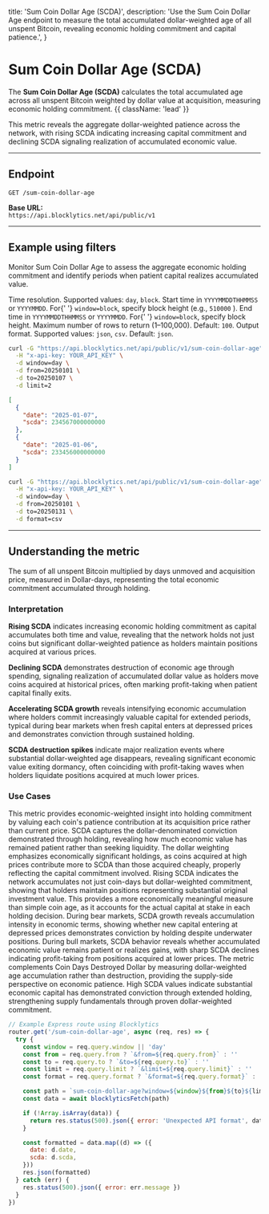   title: 'Sum Coin Dollar Age (SCDA)',
  description:
    'Use the Sum Coin Dollar Age endpoint to measure the total accumulated dollar-weighted age of all unspent Bitcoin, revealing economic holding commitment and capital patience.',
}

# Sum Coin Dollar Age (SCDA)

The **Sum Coin Dollar Age (SCDA)** calculates the total accumulated age across all unspent Bitcoin weighted by dollar value at acquisition, measuring economic holding commitment. {{ className: 'lead' }}

This metric reveals the aggregate dollar-weighted patience across the network, with rising SCDA indicating increasing capital commitment and declining SCDA signaling realization of accumulated economic value.

---

## Endpoint

`GET /sum-coin-dollar-age`

**Base URL:**  
`https://api.blocklytics.net/api/public/v1`

---

## Example using filters

<Row>
  <Col>

Monitor Sum Coin Dollar Age to assess the aggregate economic holding commitment and identify periods when patient capital realizes accumulated value.

<Properties>
  <Property name="window" type="string">
    Time resolution. Supported values: <code>day</code>, <code>block</code>.
  </Property>
  <Property name="from" type="string">
    Start time in <code>YYYYMMDDTHHMMSS</code> or <code>YYYYMMDD</code>. For{' '}
    <code>window=block</code>, specify block height (e.g., <code>510000</code>
    ).
  </Property>
  <Property name="to" type="string">
    End time in <code>YYYYMMDDTHHMMSS</code> or <code>YYYYMMDD</code>. For{' '}
    <code>window=block</code>, specify block height.
  </Property>
  <Property name="limit" type="integer">
    Maximum number of rows to return (1–100,000). Default: <code>100</code>.
  </Property>
  <Property name="format" type="string">
    Output format. Supported values: <code>json</code>, <code>csv</code>.
    Default: <code>json</code>.
  </Property>
</Properties>

  </Col>
  <Col>

```bash {title="Requesting Sum Coin Dollar Age data"}
curl -G "https://api.blocklytics.net/api/public/v1/sum-coin-dollar-age" \
  -H "x-api-key: YOUR_API_KEY" \
  -d window=day \
  -d from=20250101 \
  -d to=20250107 \
  -d limit=2
```

```json {title="Sample JSON response"}
[
  {
    "date": "2025-01-07",
    "scda": 234567000000000
  },
  {
    "date": "2025-01-06",
    "scda": 233456000000000
  }
]
```

```bash {title="Exporting as CSV"}
curl -G "https://api.blocklytics.net/api/public/v1/sum-coin-dollar-age" \
  -H "x-api-key: YOUR_API_KEY" \
  -d window=day \
  -d from=20250101 \
  -d to=20250131 \
  -d format=csv
```

  </Col>
</Row>

---

## Understanding the metric

<Row>
  <Col>

<Properties>
  <Property name="scda" type="number">
    The sum of all unspent Bitcoin multiplied by days unmoved and acquisition
    price, measured in Dollar-days, representing the total economic commitment
    accumulated through holding.
  </Property>
</Properties>

### Interpretation

**Rising SCDA** indicates increasing economic holding commitment as capital accumulates both time and value, revealing that the network holds not just coins but significant dollar-weighted patience as holders maintain positions acquired at various prices.

**Declining SCDA** demonstrates destruction of economic age through spending, signaling realization of accumulated dollar value as holders move coins acquired at historical prices, often marking profit-taking when patient capital finally exits.

**Accelerating SCDA growth** reveals intensifying economic accumulation where holders commit increasingly valuable capital for extended periods, typical during bear markets when fresh capital enters at depressed prices and demonstrates conviction through sustained holding.

**SCDA destruction spikes** indicate major realization events where substantial dollar-weighted age disappears, revealing significant economic value exiting dormancy, often coinciding with profit-taking waves when holders liquidate positions acquired at much lower prices.

### Use Cases

This metric provides economic-weighted insight into holding commitment by valuing each coin's patience contribution at its acquisition price rather than current price. SCDA captures the dollar-denominated conviction demonstrated through holding, revealing how much economic value has remained patient rather than seeking liquidity. The dollar weighting emphasizes economically significant holdings, as coins acquired at high prices contribute more to SCDA than those acquired cheaply, properly reflecting the capital commitment involved. Rising SCDA indicates the network accumulates not just coin-days but dollar-weighted commitment, showing that holders maintain positions representing substantial original investment value. This provides a more economically meaningful measure than simple coin age, as it accounts for the actual capital at stake in each holding decision. During bear markets, SCDA growth reveals accumulation intensity in economic terms, showing whether new capital entering at depressed prices demonstrates conviction by holding despite underwater positions. During bull markets, SCDA behavior reveals whether accumulated economic value remains patient or realizes gains, with sharp SCDA declines indicating profit-taking from positions acquired at lower prices. The metric complements Coin Days Destroyed Dollar by measuring dollar-weighted age accumulation rather than destruction, providing the supply-side perspective on economic patience. High SCDA values indicate substantial economic capital has demonstrated conviction through extended holding, strengthening supply fundamentals through proven dollar-weighted commitment.

  </Col>
  <Col>

```js {title="Node.js (Express) example"}
// Example Express route using Blocklytics
router.get('/sum-coin-dollar-age', async (req, res) => {
  try {
    const window = req.query.window || 'day'
    const from = req.query.from ? `&from=${req.query.from}` : ''
    const to = req.query.to ? `&to=${req.query.to}` : ''
    const limit = req.query.limit ? `&limit=${req.query.limit}` : ''
    const format = req.query.format ? `&format=${req.query.format}` : ''

    const path = `sum-coin-dollar-age?window=${window}${from}${to}${limit}${format}`
    const data = await blocklyticsFetch(path)

    if (!Array.isArray(data)) {
      return res.status(500).json({ error: 'Unexpected API format', data })
    }

    const formatted = data.map((d) => ({
      date: d.date,
      scda: d.scda,
    }))
    res.json(formatted)
  } catch (err) {
    res.status(500).json({ error: err.message })
  }
})
```

  </Col>
</Row>
